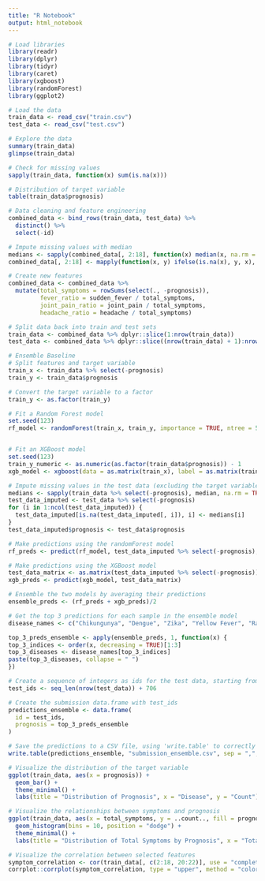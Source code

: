 ---
title: "R Notebook"
output: html_notebook
---

```{r}
# Load libraries
library(readr)
library(dplyr)
library(tidyr)
library(caret)
library(xgboost)
library(randomForest)
library(ggplot2)

# Load the data
train_data <- read_csv("train.csv")
test_data <- read_csv("test.csv")

# Explore the data
summary(train_data)
glimpse(train_data)

# Check for missing values
sapply(train_data, function(x) sum(is.na(x)))

# Distribution of target variable
table(train_data$prognosis)

# Data cleaning and feature engineering
combined_data <- bind_rows(train_data, test_data) %>% 
  distinct() %>% 
  select(-id)

# Impute missing values with median
medians <- sapply(combined_data[, 2:18], function(x) median(x, na.rm = TRUE))
combined_data[, 2:18] <- mapply(function(x, y) ifelse(is.na(x), y, x), combined_data[, 2:18], medians)

# Create new features
combined_data <- combined_data %>%
  mutate(total_symptoms = rowSums(select(., -prognosis)),
         fever_ratio = sudden_fever / total_symptoms,
         joint_pain_ratio = joint_pain / total_symptoms,
         headache_ratio = headache / total_symptoms)

# Split data back into train and test sets
train_data <- combined_data %>% dplyr::slice(1:nrow(train_data))
test_data <- combined_data %>% dplyr::slice((nrow(train_data) + 1):nrow(combined_data))

# Ensemble Baseline
# Split features and target variable
train_x <- train_data %>% select(-prognosis)
train_y <- train_data$prognosis

# Convert the target variable to a factor
train_y <- as.factor(train_y)

# Fit a Random Forest model
set.seed(123)
rf_model <- randomForest(train_x, train_y, importance = TRUE, ntree = 500, mtry = 4)


# Fit an XGBoost model
set.seed(123)
train_y_numeric <- as.numeric(as.factor(train_data$prognosis)) - 1
xgb_model <- xgboost(data = as.matrix(train_x), label = as.matrix(train_y_numeric), nrounds = 100, objective = "multi:softprob", num_class = length(unique(train_y_numeric)))

# Impute missing values in the test data (excluding the target variable) with the medians
medians <- sapply(train_data %>% select(-prognosis), median, na.rm = TRUE)
test_data_imputed <- test_data %>% select(-prognosis)
for (i in 1:ncol(test_data_imputed)) {
  test_data_imputed[is.na(test_data_imputed[, i]), i] <- medians[i]
}
test_data_imputed$prognosis <- test_data$prognosis

# Make predictions using the randomForest model
rf_preds <- predict(rf_model, test_data_imputed %>% select(-prognosis), type = "prob")

# Make predictions using the XGBoost model
test_data_matrix <- as.matrix(test_data_imputed %>% select(-prognosis))
xgb_preds <- predict(xgb_model, test_data_matrix)

# Ensemble the two models by averaging their predictions
ensemble_preds <- (rf_preds + xgb_preds)/2

# Get the top 3 predictions for each sample in the ensemble model
disease_names <- c("Chikungunya", "Dengue", "Zika", "Yellow Fever", "Raft Valley Fever", "West Nile Fever", "Malaria", "Tungiasis", "Japanese Encephalitis", "Plague", "Lyme Disease")

top_3_preds_ensemble <- apply(ensemble_preds, 1, function(x) {
top_3_indices <- order(x, decreasing = TRUE)[1:3]
top_3_diseases <- disease_names[top_3_indices]
paste(top_3_diseases, collapse = " ")
})

# Create a sequence of integers as ids for the test data, starting from 707
test_ids <- seq_len(nrow(test_data)) + 706

# Create the submission data.frame with test_ids
predictions_ensemble <- data.frame(
  id = test_ids,
  prognosis = top_3_preds_ensemble
)

# Save the predictions to a CSV file, using 'write.table' to correctly format the output
write.table(predictions_ensemble, "submission_ensemble.csv", sep = ",", col.names = TRUE, row.names = FALSE, quote = FALSE)
```


```{r}
# Visualize the distribution of the target variable
ggplot(train_data, aes(x = prognosis)) +
  geom_bar() +
  theme_minimal() +
  labs(title = "Distribution of Prognosis", x = "Disease", y = "Count")

# Visualize the relationships between symptoms and prognosis
ggplot(train_data, aes(x = total_symptoms, y = ..count.., fill = prognosis)) +
  geom_histogram(bins = 10, position = "dodge") +
  theme_minimal() +
  labs(title = "Distribution of Total Symptoms by Prognosis", x = "Total Symptoms", y = "Count")

# Visualize the correlation between selected features
symptom_correlation <- cor(train_data[, c(2:18, 20:22)], use = "complete.obs")
corrplot::corrplot(symptom_correlation, type = "upper", method = "color", tl.col = "black", tl.srt = 45)

```

